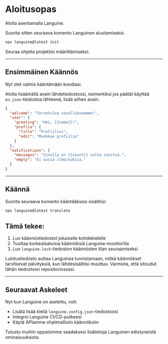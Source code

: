 # Aloitusopas

Aloita asentamalla Languine.

Suorita sitten seuraava komento Languinen alustamiseksi.

```bash title="Pääte"
npx languine@latest init
```

Seuraa ohjeita projektisi määrittämiseksi.

---

## Ensimmäinen Käännös

Nyt olet valmis kääntämään koodiasi.

Aloita lisäämällä avain lähdetiedostoosi, esimerkiksi jos päätät käyttää `en.json`-tiedostoa lähteenä, lisää siihen avain.

```json title="src/locales/en.json"
{
  "welcome": "Tervetuloa sovellukseemme!",
  "user": {
    "greeting": "Hei, {{name}}!",
    "profile": {
      "title": "Profiilisi",
      "edit": "Muokkaa profiilia"
    }
  },
  "notifications": {
    "messages": "Sinulla on {{count}} uutta viestiä.",
    "empty": "Ei uusia ilmoituksia."
  }
}

```

---

## Käännä

Suorita seuraava komento kääntääksesi sisältösi:

```bash title="Pääte"
npx languine@latest translate
```

## Tämä tekee:
1. Luo käännöstiedostot jokaiselle kohdekielelle
2. Tuottaa korkealaatuisia käännöksiä Languine-moottorilla
3. Luo `languine.lock`-tiedoston käännösten tilan seuraamiseksi

Lukitustiedosto auttaa Languinea tunnistamaan, mitkä käännökset tarvitsevat päivityksiä, kun lähdesisältösi muuttuu. Varmista, että sitoudut tähän tiedostoon repositoriossasi.

---

## Seuraavat Askeleet

Nyt kun Languine on asetettu, voit:
- Lisätä lisää kieliä `languine.config.json`-tiedostoosi
- Integroi Languine CI/CD-putkeesi
- Käytä APIamme ohjelmallisiin käännöksiin

Tutustu muihin oppaisimme saadaksesi lisätietoja Languinen edistyneistä ominaisuuksista.